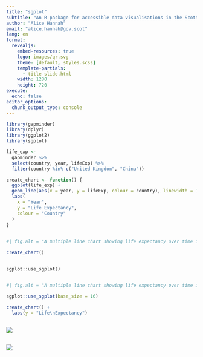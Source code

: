 ```yaml
---
title: "sgplot"
subtitle: "An R package for accessible data visualisations in the Scottish Government"
author: "Alice Hannah"
email: "alice.hannah@gov.scot"
lang: en
format:
  revealjs: 
    embed-resources: true
    logo: images/qr.svg
    theme: [default, styles.scss]
    template-partials:
      - title-slide.html
    width: 1280
    height: 720
execute:
  echo: false
editor_options: 
  chunk_output_type: console
---
```


```r
library(gapminder)
library(dplyr)
library(ggplot2)
library(sgplot)

life_exp <- 
  gapminder %>%
  select(country, year, lifeExp) %>%
  filter(country %in% c("United Kingdom", "China"))

create_chart <- function() {
  ggplot(life_exp) +
  geom_line(aes(x = year, y = lifeExp, colour = country), linewidth = 1) +
  labs(
    x = "Year",
    y = "Life Expectancy",
    colour = "Country"
  )
}
```

## {#default-chart data-menu-title="Default ggplot2 chart" .center}

```r
#| fig.alt = "A multiple line chart showing life expectancy over time in China and the United Kingdom. The background is grey, with many white grid lines. Labels have a small font size and the y-axis label is angled. The two data lines are coloured in light blue and pink-orange."

create_chart()
```


## {#use-sgplot data-menu-title="use_sgplot()" .center}

::: {.center-h}
`sgplot::use_sgplot()`
:::


## {#sgplot-chart data-menu-title="sgplot chart" .center}

```r
#| fig.alt = "A multiple line chart showing life expectancy over time in China and the United Kingdom. The background is white, with minimal horizontal grid lines in a light grey colour. All text is horizontal and has a large font size. The two data lines are coloured in turquoise and navy blue."

sgplot::use_sgplot(base_size = 16)

create_chart() +
  labs(y = "Life\nExpectancy")
```


## {#website data-menu-title="Website" .center}

::: {.center-h}
![](images/home.svg){fig-alt="A screenshot of the sgplot website homepage: https://scotgovanalysis.github.io/sqplot. Content includes instructions to install the sgplot package, and links to a function reference page, and articles."}
:::


## {#cookbook data-menu-title="Cookbook" .center}

::: {.center-h}
![](images/cookbook.svg){fig-alt="A screenshot of the sgplot website cookbook: https://scotgovanalysis.github.io/sqplot/articles/cookbook. The table of contents lists the chart types included in the cookbook: line charts, bar charts, histograms, scatterplots, and more."}
:::
